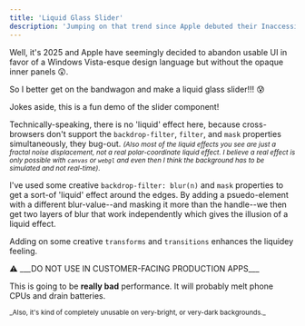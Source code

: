 ```yaml
---
title: 'Liquid Glass Slider'
description: 'Jumping on that trend since Apple debuted their Inaccessible UI 2025'
---
```





Well, it's 2025 and Apple have seemingly decided to abandon usable UI in favor
of a Windows Vista-esque design language but without the opaque inner panels 😲. 

So I better get on the bandwagon and make a liquid glass slider!!! 😰

<Demo name="Liquid Glass" client:visible>
  <LiquidGlass client:visible />
</Demo>

Jokes aside, this is a fun demo of the slider component! 

Technically-speaking, there
is no 'liquid' effect here, because cross-browsers don't support the `backdrop-filter`,
`filter`, and `mask` properties simultaneously, they bug-out. <small>_(Also most of the liquid effects you
see are just a fractal noise displacement, not a real polar-coordinate liquid effect. I believe 
a real effect is only possible with `canvas` or `webgl` and even then I think the background has to
be simulated and not real-time)_.</small>

I've used some creative `backdrop-filter: blur(n)` and
`mask` properties to get a sort-of 'liquid' effect around the edges. By adding a psuedo-element
with a different blur-value--and masking it more than the handle--we then get two layers of blur
that work independently which gives the illusion of a liquid effect.

Adding on some creative `transforms` and `transitions` enhances the liquidey feeling.

<Note type="warning" title="Performance Warning">
  ⚠ ___DO NOT USE IN CUSTOMER-FACING PRODUCTION APPS___

  This is going to be **really bad** performance. It will probably 
  melt phone CPUs and drain batteries.

  <p><small>_Also, it's kind of completely unusable on very-bright, or very-dark backgrounds._</small></p>
</Note>

<Demo panel="svelte" client:visible>
  <Code slot="svelte" code={cleanImport(LiquidGlassRaw)} lang="svelte" />
  <Code slot="css" code={LiquidGlassCss} lang="css" />
</Demo>